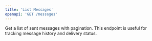 ```yaml
---
title: 'List Messages'
openapi: 'GET /messages'
---
```


Get a list of sent messages with pagination. This endpoint is useful for tracking message history and delivery status. 